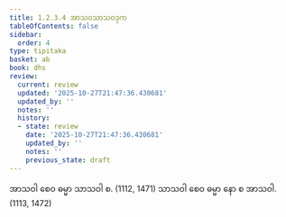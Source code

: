 ```yaml
---
title: 1.2.3.4 အာသဝသာသဝဒုက
tableOfContents: false
sidebar:
  order: 4
type: tipitaka
basket: ab
book: dhs
review:
  current: review
  updated: '2025-10-27T21:47:36.430681'
  updated_by: ''
  notes: ''
  history:
  - state: review
    date: '2025-10-27T21:47:36.430681'
    updated_by: ''
    notes: ''
    previous_state: draft
---
```



<ReviewStatus review={frontmatter.review} showDetails={true} />

<HypothesisAnnotation frontmatter={frontmatter} />

<DynamicBreadcrumb />

<Division number="39" book="dhs" e="ch" v="29" p="7">

<Paragraph number="103" book="dhs">
အာသဝါ စေဝ ဓမ္မာ သာသဝါ စ. (<Emphasis>1112, 1471</Emphasis>)
</Paragraph>

<Paragraph number="104" book="dhs">
သာသဝါ စေဝ ဓမ္မာ နော စ အာသဝါ. (<Emphasis>1113, 1472</Emphasis>)
</Paragraph>
</Division>